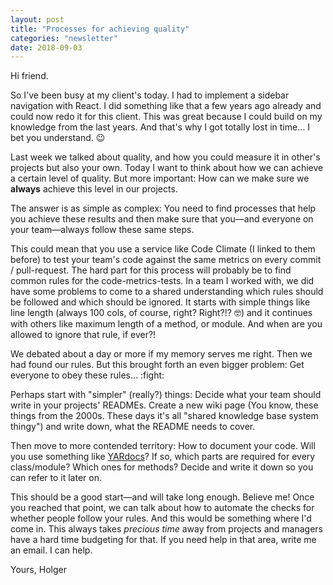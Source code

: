 ```yaml
---
layout: post
title: "Processes for achieving quality"
categories: "newsletter"
date: 2018-09-03
---
```


Hi friend.

So I've been busy at my client's today. I had to implement a sidebar navigation with React. I did something like that a few years ago already and could now redo it for this client. This was great because I could build on my knowledge from the last years. And that's why I got totally lost in time… I bet you understand. 😉

Last week we talked about quality, and how you could measure it in other's projects but also your own. Today I want to think about how we can achieve a certain level of quality. But more important: How can we make sure we **always** achieve this level in our projects.
<!--more-->
The answer is as simple as complex: You need to find processes that help you achieve these results and then make sure that you—and everyone on your team—always follow these same steps.

This could mean that you use a service like Code Climate (I linked to them before) to test your team's code against the same metrics on every commit / pull-request. The hard part for this process will probably be to find common rules for the code-metrics-tests. In a team I worked with, we did have some problems to come to a shared understanding which rules should be followed and which should be ignored. It starts with simple things like line length (always 100 cols, of course, right? Right?!? 🤓) and it continues with others like maximum length of a method, or module. And when are you allowed to ignore that rule, if ever?!

We debated about a day or more if my memory serves me right. Then we had found our rules. But this brought forth an even bigger problem: Get everyone to obey these rules… :fight:

Perhaps start with "simpler" (really?) things: Decide what your team should write in your projects' READMEs. Create a new wiki page (You know, these things from the 2000s. These days it's all "shared knowledge base system thingy") and write down, what the README needs to cover.

Then move to more contended territory: How to document your code. Will you use something like [YARdocs](https://yardoc.org/)? If so, which parts are required for every class/module? Which ones for methods?
Decide and write it down so you can refer to it later on.

This should be a good start—and will take long enough. Believe me! Once you reached that point, we can talk about how to automate the checks for whether people follow your rules. And this would be something where I'd come in. This always takes _precious time_ away from projects and managers have a hard time budgeting for that. If you need help in that area, write me an email. I can help.

Yours,
Holger